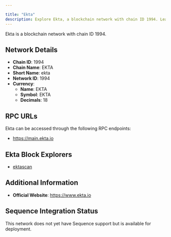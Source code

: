 ```yaml
---

title: "Ekta"
description: Explore Ekta, a blockchain network with chain ID 1994. Learn about its native currency, EKTA, and how to interact with the network.
---
```




Ekta is a blockchain network with chain ID 1994.

## Network Details

- **Chain ID**: 1994
- **Chain Name**: EKTA
- **Short Name**: ekta
- **Network ID**: 1994
- **Currency**: 
  - **Name**: EKTA
  - **Symbol**: EKTA
  - **Decimals**: 18

## RPC URLs

Ekta can be accessed through the following RPC endpoints:

- https://main.ekta.io

## Ekta Block Explorers

- [ektascan](https://ektascan.io)

## Additional Information

- **Official Website**: https://www.ekta.io

## Sequence Integration Status

This network does not yet have Sequence support but is available for deployment.
